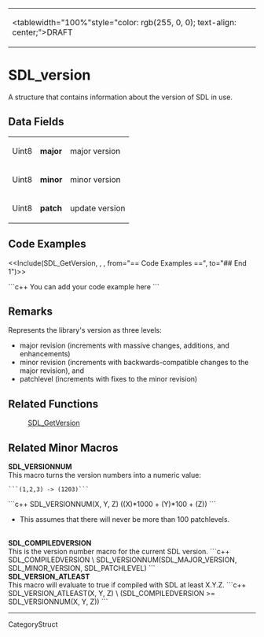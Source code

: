 <!-- pragma section-numbers off -->
<!-- pragma disable-camelcase -->
{|
|<tablewidth="100%"style="color: rgb(255, 0, 0); text-align: center;">DRAFT 
|}


= SDL_version =
A structure that contains information about the version of SDL in use.


== Data Fields ==
{|
|Uint8 
|'''major''' 
|major version 
|-
|Uint8 
|'''minor''' 
|minor version 
|-
|Uint8 
|'''patch''' 
|update version 
|}

== Code Examples ==
<<Include(SDL_GetVersion, , , from="== Code Examples ==", to="## End 1")>>

```c++
You can add your code example here
```
== Remarks ==
Represents the library's version as three levels:

* major revision (increments with massive changes, additions, and enhancements)
* minor revision (increments with backwards-compatible changes to the major revision), and
* patchlevel (increments with fixes to the minor revision)

== Related Functions ==
: [[SDL_GetVersion]]

== Related Minor Macros ==
'''SDL_VERSIONNUM'''<br/>
This macro turns the version numbers into a numeric value:
 ```(1,2,3) -> (1203)```
```c++
SDL_VERSIONNUM(X, Y, Z)
((X)*1000 + (Y)*100 + (Z))
```
* This assumes that there will never be more than 100 patchlevels.
<br/>

'''SDL_COMPILEDVERSION'''<br/>
This is the version number macro for the current SDL version.
```c++
SDL_COMPILEDVERSION \
SDL_VERSIONNUM(SDL_MAJOR_VERSION, SDL_MINOR_VERSION, SDL_PATCHLEVEL)
```
<br/>

'''SDL_VERSION_ATLEAST'''<br/>
This macro will evaluate to true if compiled with SDL at least X.Y.Z.
```c++
SDL_VERSION_ATLEAST(X, Y, Z) \
(SDL_COMPILEDVERSION >= SDL_VERSIONNUM(X, Y, Z))
```
<br/>

----
CategoryStruct
